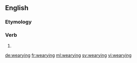 ==English==
{{wikipedia}}
===Etymology===
{{suffix|weary|ing}}

===Verb===
{{en-verb form}}

# {{present participle of|weary}}

[[de:wearying]]
[[fr:wearying]]
[[ml:wearying]]
[[sv:wearying]]
[[vi:wearying]]